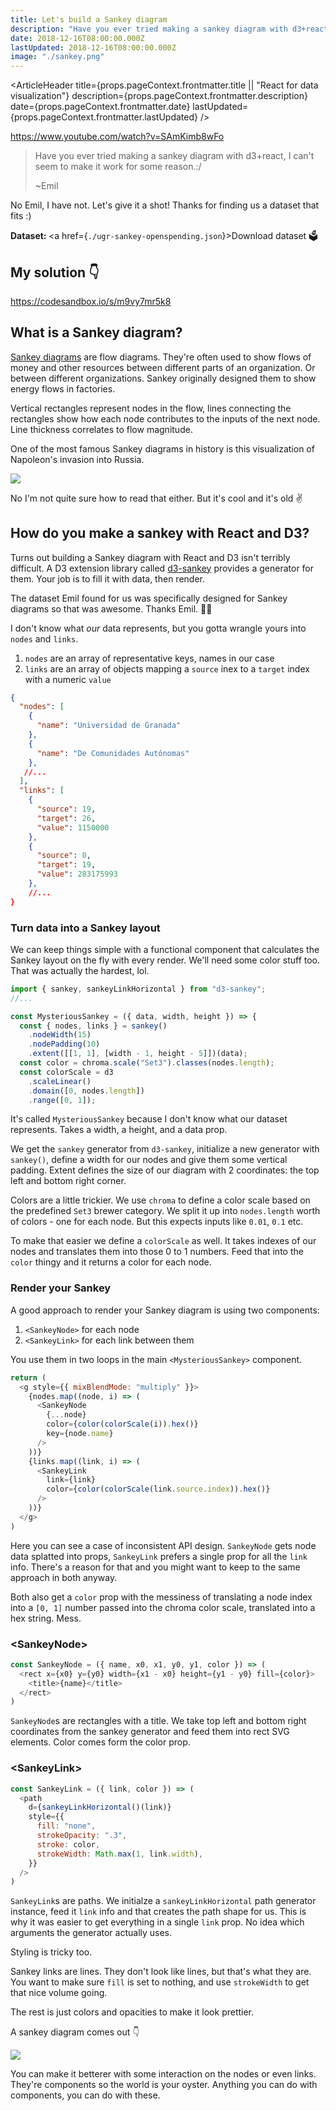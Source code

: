 ```yaml
---
title: Let's build a Sankey diagram
description: "Have you ever tried making a sankey diagram with d3+react, I can''t seem to make it work for some reason.:/"
date: 2018-12-16T08:00:00.000Z
lastUpdated: 2018-12-16T08:00:00.000Z
image: "./sankey.png"
---
```



<ArticleHeader 
  title={props.pageContext.frontmatter.title || "React for data visualization"}
  description={props.pageContext.frontmatter.description}
  date={props.pageContext.frontmatter.date}
  lastUpdated={props.pageContext.frontmatter.lastUpdated} />

https://www.youtube.com/watch?v=SAmKimb8wFo

> Have you ever tried making a sankey diagram with d3+react, I can't seem to make it work for some reason.:/
>
> \~Emil

No Emil, I have not. Let's give it a shot! Thanks for finding us a dataset that fits :)

<strong>Dataset: </strong>
<a href={`./ugr-sankey-openspending.json`}>Download dataset 🗳 </a>

## My solution 👇

https://codesandbox.io/s/m9vy7mr5k8

## What is a Sankey diagram?

[Sankey diagrams](https://en.wikipedia.org/wiki/Sankey_diagram) are flow diagrams. They're often used to show flows of money and other resources between different parts of an organization. Or between different organizations. Sankey originally designed them to show energy flows in factories.

Vertical rectangles represent nodes in the flow, lines connecting the rectangles show how each node contributes to the inputs of the next node. Line thickness correlates to flow magnitude.

One of the most famous Sankey diagrams in history is this visualization of Napoleon's invasion into Russia.

![](https://upload.wikimedia.org/wikipedia/commons/2/29/Minard.png)

No I'm not quite sure how to read that either. But it's cool and it's old ✌️

## How do you make a sankey with React and D3?

Turns out building a Sankey diagram with React and D3 isn't terribly difficult. A D3 extension library called [d3-sankey](https://github.com/d3/d3-sankey) provides a generator for them. Your job is to fill it with data, then render.

The dataset Emil found for us was specifically designed for Sankey diagrams so that was awesome. Thanks Emil. 🙏🏻

I don't know what _our_ data represents, but you gotta wrangle yours into `nodes` and `links`.

1. `nodes` are an array of representative keys, names in our case
2. `links` are an array of objects mapping a `source` inex to a `target` index with a numeric `value`

```json
{
  "nodes": [
    {
      "name": "Universidad de Granada"
    },
    {
      "name": "De Comunidades Autónomas"
    },
   //...
  ],
  "links": [
    {
      "source": 19,
      "target": 26,
      "value": 1150000
    },
    {
      "source": 0,
      "target": 19,
      "value": 283175993
    },
    //...
}
```

### Turn data into a Sankey layout

We can keep things simple with a functional component that calculates the Sankey layout on the fly with every render. We'll need some color stuff too. That was actually the hardest, lol.

```javascript
import { sankey, sankeyLinkHorizontal } from "d3-sankey";
//...

const MysteriousSankey = ({ data, width, height }) => {
  const { nodes, links } = sankey()
    .nodeWidth(15)
    .nodePadding(10)
    .extent([[1, 1], [width - 1, height - 5]])(data);
  const color = chroma.scale("Set3").classes(nodes.length);
  const colorScale = d3
    .scaleLinear()
    .domain([0, nodes.length])
    .range([0, 1]);
```

It's called `MysteriousSankey` because I don't know what our dataset represents. Takes a width, a height, and a data prop.

We get the `sankey` generator from `d3-sankey`, initialize a new generator with `sankey()`, define a width for our nodes and give them some vertical padding. Extent defines the size of our diagram with 2 coordinates: the top left and bottom right corner.

Colors are a little trickier. We use `chroma` to define a color scale based on the predefined `Set3` brewer category. We split it up into `nodes.length` worth of colors - one for each node. But this expects inputs like `0.01`, `0.1` etc.

To make that easier we define a `colorScale` as well. It takes indexes of our nodes and translates them into those 0 to 1 numbers. Feed that into the `color` thingy and it returns a color for each node.

### Render your Sankey

A good approach to render your Sankey diagram is using two components:

1. `<SankeyNode>` for each node
2. `<SankeyLink>` for each link between them

You use them in two loops in the main `<MysteriousSankey>` component.

```javascript
return (
  <g style={{ mixBlendMode: "multiply" }}>
    {nodes.map((node, i) => (
      <SankeyNode
        {...node}
        color={color(colorScale(i)).hex()}
        key={node.name}
      />
    ))}
    {links.map((link, i) => (
      <SankeyLink
        link={link}
        color={color(colorScale(link.source.index)).hex()}
      />
    ))}
  </g>
)
```

Here you can see a case of inconsistent API design. `SankeyNode` gets node data splatted into props, `SankeyLink` prefers a single prop for all the `link` info. There's a reason for that and you might want to keep to the same approach in both anyway.

Both also get a `color` prop with the messiness of translating a node index into a `[0, 1]` number passed into the chroma color scale, translated into a hex string. Mess.

### &lt;SankeyNode>

```javascript
const SankeyNode = ({ name, x0, x1, y0, y1, color }) => (
  <rect x={x0} y={y0} width={x1 - x0} height={y1 - y0} fill={color}>
    <title>{name}</title>
  </rect>
)
```

`SankeyNode`s are rectangles with a title. We take top left and bottom right coordinates from the sankey generator and feed them into rect SVG elements. Color comes form the color prop.

### &lt;SankeyLink>

```javascript
const SankeyLink = ({ link, color }) => (
  <path
    d={sankeyLinkHorizontal()(link)}
    style={{
      fill: "none",
      strokeOpacity: ".3",
      stroke: color,
      strokeWidth: Math.max(1, link.width),
    }}
  />
)
```

`SankeyLink`s are paths. We initialze a `sankeyLinkHorizontal` path generator instance, feed it `link` info and that creates the path shape for us. This is why it was easier to get everything in a single `link` prop. No idea which arguments the generator actually uses.

Styling is tricky too.

Sankey links are lines. They don't look like lines, but that's what they are. You want to make sure `fill` is set to nothing, and use `strokeWidth` to get that nice volume going.

The rest is just colors and opacities to make it look prettier.

A sankey diagram comes out 👇

![](./sankey.png)

You can make it betterer with some interaction on the nodes or even links. They're components so the world is your oyster. Anything you can do with components, you can do with these.
